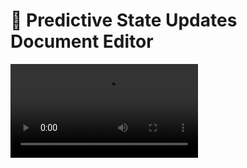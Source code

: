 # 📝 Predictive State Updates Document Editor

<Video src="https://screen-studio-shareable-links.67aa83ffa7fb557cd114a7156fca4e73.r2.cloudflarestorage.com/V2zfIWNf-video.mp4?X-Amz[…]aders=host&x-id=GetObject" />

## What This Demo Shows

This demo showcases CopilotKit's **predictive state updates** for real-time document collaboration:
1. **Live Document Editing**: Watch as your Copilot makes changes to a document in real-time
2. **Diff Visualization**: See exactly what's being changed as it happens
3. **Streaming Updates**: Changes are displayed character-by-character as the Copilot works

## How to Interact

Try these interactions with the collaborative document editor:
- "Fix the grammar and typos in this document"
- "Make this text more professional"
- "Add a section about [topic]"
- "Summarize this content in bullet points"
- "Change the tone to be more casual"

Watch as the Copilot processes your request and edits the document in real-time right before your eyes.

## ✨ Predictive State Updates in Action

**What's happening technically:**
- The document state is shared between your UI and the Copilot
- As the Copilot generates content, changes are streamed to the UI
- Each modification is visualized with additions and deletions
- The UI renders these changes progressively, without waiting for completion
- All edits are tracked and displayed in a visually intuitive way

**What you'll see in this demo:**
- Text changes are highlighted in different colors (green for additions, red for deletions)
- The document updates character-by-character, creating a typing-like effect
- You can see the Copilot's thought process as it refines the content
- The final document seamlessly incorporates all changes
- The experience feels collaborative, as if someone is editing alongside you

This pattern of real-time collaborative editing with diff visualization is perfect for document editors, code review tools, content creation platforms, or any application where users benefit from seeing exactly how content is being transformed! 